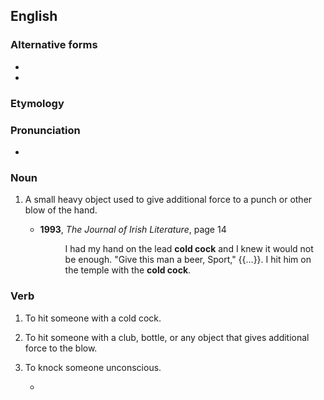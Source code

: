 {{also|coldcock|cold-cock}}
==English==

===Alternative forms===
* {{l|en|coldcock}}
* {{l|en|cold-cock}}

===Etymology===
{{rfe|en}}

===Pronunciation===
* {{audio|en|En-au-cold cock.ogg|Audio (AU)}}

===Noun===
{{en-noun}}

# {{lb|en|slang}} A small heavy object used to give additional force to a punch or other blow of the hand.
#* '''1993''', ''The Journal of Irish Literature'', page 14
#*: I had my hand on the lead '''cold cock''' and I knew it would not be enough. "Give this man a beer, Sport," {{...}}. I hit him on the temple with the '''cold cock'''.

===Verb===
{{en-verb}}

# {{lb|en|slang}} To hit someone with a cold cock.
# {{lb|en|slang}} To hit someone with a club, bottle, or any object that gives additional force to the blow.
# {{lb|en|slang}} To knock someone unconscious.
#* {{quote-text|en|year=1992|author=Ken Kesey|title=Sailor Song|page=153|passage="I can't believe it. You '''cold-cocked''' the big stud." "He blindsided and '''cold-cocked''' him," Greer said proudly.}}